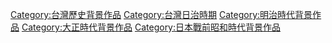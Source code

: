 {{台灣歷史劃分類導航|背景作品}}


[[Category:台灣歷史背景作品|Category:台灣歷史背景作品]]
[[Category:台灣日治時期|Category:台灣日治時期]]
[[Category:明治時代背景作品|Category:明治時代背景作品]]
[[Category:大正時代背景作品|Category:大正時代背景作品]]
[[Category:日本戰前昭和時代背景作品|Category:日本戰前昭和時代背景作品]]